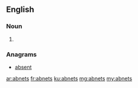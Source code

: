 ==English==

===Noun===
{{head|en|noun plural form}}

# {{plural of|abnet|lang=en}}

===Anagrams===
* [[absent#English|absent]]

[[ar:abnets]]
[[fr:abnets]]
[[ku:abnets]]
[[mg:abnets]]
[[my:abnets]]